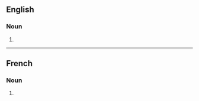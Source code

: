 ==English==

===Noun===
{{head|en|noun form}}

# {{plural of|en|agitprop}}

----

==French==

===Noun===
{{head|fr|noun plural form|g=f}}

# {{plural of|fr|agitprop}}